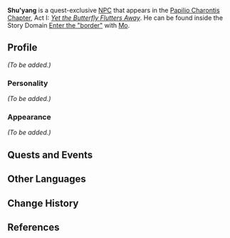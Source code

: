 {{Meta
<!-- Remove this template after adding the missing info -->
|missing_NPC_profile  = yes
}}
{{Character Infobox
|image            = NPC Shu'yang.png
|region           = Liyue
|voiceEN          = [https://linktr.ee/MattShipman Matt Shipman]<ref name="Matt Shipman">Twitter: [https://twitter.com/MattShipmanVO/status/1367177037669089284 EN VA Self Announcement]</ref>
|type             = Quest NPC
|deceased         = Past
}}
'''Shu'yang''' is a quest-exclusive [[NPC]] that appears in the [[Papilio Charontis Chapter]], Act I: ''[[Yet the Butterfly Flutters Away]]''. He can be found inside the Story Domain [[Enter the "border"]] with [[Mo]].

==Profile==
<!-- detailed story/lore information goes here -->
''(To be added.)''

===Personality===
''(To be added.)''

===Appearance===
''(To be added.)''

==Quests and Events==
{{Quests and Events}}

==Other Languages==
{{Other Languages
|default_hidden = 1
|en      = Shu'yang
|zhs     = 舒杨
|zhs_rm  = Shū'yáng
|zht     = 舒楊
|zht_rm  = Shū'yáng
|ja      = 舒楊
|ja_rm   = Shoyou{{Assumed}}
|ko      = 소{{tt|양|楊}}
|ko_rm   = Soyang
|es      = Shuyang
|fr      = Shuyang
|ru      = Шу Ян
|th      = Shu'yang
|vi      = Shu'yang
|de      = Shuyang
|id      = Shu'yang
|pt      = Shuyang
|tr      = Shu'yang
|it      = Shu'yang
}}

==Change History==
{{Change History|1.3}}

==References==
{{Reflist}}